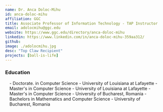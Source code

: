 ```yaml
---
name: Dr. Anca Doloc-Mihu
id: anca-doloc-mihu
affiliation: GGC
title: Associate Professor of Information Technology - TAP Instructor
email: adolocmihu@ggc.edu
website: https://www.ggc.edu/directory/anca-doloc-mihu
linkedin: https://www.linkedin.com/in/anca-doloc-mihu-359aa312/
github:
image: ./adolocmihu.jpg
desc: "Top Claw Recipient"
projects: [ball-is-life]
---
```


### Education
<div style="margin-left:1em; margin-bottom:2em">
- Doctorate. in Computer Science - University of Louisiana at Lafayette
- Master's in Computer Science - University of Louisiana at Lafayette
- Master's in Computer Science - University of Bucharest, Romania
- Bachelors in Mathematics and Computer Science - University of Bucharest, Romania
</div>